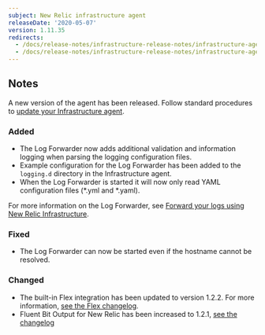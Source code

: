 ```yaml
---
subject: New Relic infrastructure agent
releaseDate: '2020-05-07'
version: 1.11.35
redirects:
  - /docs/release-notes/infrastructure-release-notes/infrastructure-agent-release-notes/clone-new-relic-infrastructure-agent-11131
  - /docs/release-notes/infrastructure-release-notes/infrastructure-agent-release-notes/new-relic-infrastructure-agent-11131
---
```


## Notes

A new version of the agent has been released. Follow standard procedures to [update your Infrastructure agent](/docs/infrastructure/new-relic-infrastructure/installation/update-infrastructure-agent).

### Added

* The Log Forwarder now adds additional validation and information logging when parsing the logging configuration files.
* Example configuration for the Log Forwarder has been added to the `logging.d` directory in the Infrastructure agent.
* When the Log Forwarder is started it will now only read YAML configuration files (\*.yml and \*.yaml).

For more information on the Log Forwarder, see [Forward your logs using New Relic Infrastructure](https://docs.newrelic.com/docs/logs/enable-new-relic-logs/1-enable-logs/forward-your-logs-using-new-relic-infrastructure).

### Fixed

* The Log Forwarder can now be started even if the hostname cannot be resolved.

### Changed

* The built-in Flex integration has been updated to version 1.2.2. For more information, [see the Flex changelog](https://github.com/newrelic/nri-flex/releases).
* Fluent Bit Output for New Relic has been increased to 1.2.1, [see the changelog](https://github.com/newrelic/newrelic-fluent-bit-output/releases)
